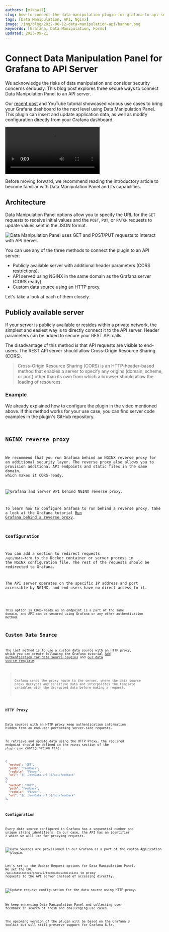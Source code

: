 ```yaml
---
authors: [mikhail]
slug: how-to-connect-the-data-manipulation-plugin-for-grafana-to-api-server-1abe5f60c904/
tags: [Data Manipulation, API, Nginx]
image: /img/blog/2022-06-12-data-manipulation-api/banner.png
keywords: [Grafana, Data Manipulation, Forms]
updated: 2023-09-21
---
```



# Connect Data Manipulation Panel for Grafana to API Server

We acknowledge the risks of data manipulation and consider security concerns seriously. This blog post explores three secure ways to connect Data Manipulation Panel to an API server.

Our [recent post](/blog/data-manipulation-panel-plugin-for-grafana-97f9af2c67e0) and YouTube tutorial showcased various use cases to bring your Grafana dashboard to the next level using Data Manipulation Panel. This plugin can insert and update application data, as well as modify configuration directly from your Grafana dashboard.

<Video
  src="https://www.youtube.com/embed/DXALVG8GijM"
  title="Manual data entry and user input into dashboard."
/>

Before moving forward, we recommend reading the introductory article to become familiar with Data Manipulation Panel and its capabilities.

## Architecture

Data Manipulation Panel options allow you to specify the URL for the `GET` requests to receive initial values and the `POST`, `PUT`, or `PATCH` requests to update values sent in the JSON format.

<Image
  title="Data Manipulation Panel uses GET and POST/PUT requests to interact with API Server."
  src="/img/blog/2022-06-12-data-manipulation-api/form-api.png"
  lazy={false}
/>

You can use any of the three methods to connect the plugin to an API server:

- Publicly available server with additional header parameters (CORS restrictions).
- API served using NGINX in the same domain as the Grafana server (CORS ready).
- Custom data source using an HTTP proxy.

Let's take a look at each of them closely.

## Publicly available server

If your server is publicly available or resides within a private network, the simplest and easiest way is to directly connect it to the API server. Header parameters can be added to secure your REST API calls.

The disadvantage of this method is that API requests are visible to end-users. The REST API server should allow Cross-Origin Resource Sharing (CORS).

> Cross-Origin Resource Sharing (CORS) is an HTTP-header-based method that enables a server to specify any origins (domain, scheme, or port) other than its own from which a browser should allow the loading of resources.

### Example

We already explained how to configure the plugin in the video mentioned above. If this method works for your use case, you can find server code examples in the plugin's GitHub repository.

<Code
  url="https://github.com/VolkovLabs/volkovlabs-form-panel/blob/main/server-json/server.ts"
  language="js"
/>

## NGINX reverse proxy

We recommend that you run Grafana behind an NGINX reverse proxy for an additional security layer. The reverse proxy also allows you to provision additional API endpoints and static files in the same domain, which makes it CORS-ready.

<Image
  title="Grafana and Server API behind NGINX reverse proxy."
  src="/img/blog/2022-06-12-data-manipulation-api/form-nginx-api.png"
/>

To learn how to configure Grafana to run behind a reverse proxy, take a look at the Grafana tutorial [Run Grafana behind a reverse proxy](https://grafana.com/tutorials/run-grafana-behind-a-proxy/).

### Configuration

You can add a section to redirect requests `/api/data-form` to the Docker container or server process in the NGINX configuration file. The rest of the requests should be redirected to Grafana.

The API server operates on the specific IP address and port accessible by NGINX, and end-users have no direct access to it.

<Code
  url="https://github.com/VolkovLabs/volkovlabs.io/blob/main/blog/2022-06-12-data-manipulation-api/nginx.conf"
  language="nginx"
/>

This option is CORS-ready as an endpoint is a part of the same domain, and API can be secured using Grafana or any other authentication method.

## Custom Data Source

The last method is to use a custom data source with an HTTP proxy, which you can create following the Grafana tutorial [Add authentication for data source plugins](https://grafana.com/docs/grafana/latest/developers/plugins/add-authentication-for-data-source-plugins/#add-a-dynamic-proxy-route-to-your-plugin) and [our data source template](https://github.com/volkovlabs/volkovlabs-abc-datasource).

> Grafana sends the proxy route to the server, where the data source proxy decrypts any sensitive data and interpolates the template variables with the decrypted data before making a request.

### HTTP Proxy

Data sources with an HTTP proxy keep authentication information hidden from an end-user performing server-side requests.

To retrieve and update data using the HTTP Proxy, the required endpoint should be defined in the `routes` section of the `plugin.json` configuration file.

```json
{
  "method": "GET",
  "path": "feedback",
  "reqRole": "Viewer",
  "url": "{{ .JsonData.url }}/api/feedback"
},
{
  "method": "POST",
  "path": "feedback",
  "reqRole": "Viewer",
  "url": "{{ .JsonData.url }}/api/feedback"
},
```

### Configuration

Every data source configured in Grafana has a sequential number and unique string identifiers. In our case, the API has an identifier `2` which we will use for proxying requests.

<Image
  title="Data Sources are provisioned in our Grafana as a part of the custom Application plugin."
  src="/img/blog/2022-06-12-data-manipulation-api/datasources.png"
/>

Let's set up the Update Request options for Data Manipulation Panel. We set the URL `/api/datasources/proxy/2/feedback/submissions` to proxy requests to the API server instead of accessing directly.

<Image
  title="Update request configuration for the data source using HTTP proxy."
  src="/img/blog/2022-06-12-data-manipulation-api/update.png"
/>

We keep enhancing Data Manipulation Panel and collecting user feedback in search of fresh and challenging use cases.

The upcoming version of the plugin will be based on the Grafana 9 toolkit but will still preserve support for Grafana 8.5+.
